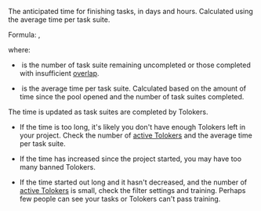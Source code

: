 The anticipated time for finishing tasks, in days and hours. Calculated using the average time per task suite.

Formula: <Formula withoutContainer={true} content="$T_{left}={Assign_{left}}\times{T_{assign}}$"/>,

where:

- <Formula withoutContainer={true} content="$Assign_{left}$"/> is the number of task suite remaining uncompleted or those completed with insufficient [overlap](/docs/glossary#overlap).

- <Formula withoutContainer={true} content="$T_{assign}$"/> is the average time per task suite. Calculated based on the amount of time since the pool opened and the number of task suites completed.

The time is updated as task suites are completed by Tolokers.

<Cut title="Recommendations">

- If the time is too long, it's likely you don't have enough Tolokers left in your project. Check the number of [active Tolokers](#active-users) and the average time per task suite.

- If the time has increased since the project started, you may have too many banned Tolokers.

- If the time started out long and it hasn't decreased, and the number of [active Tolokers](#active-users) is small, check the filter settings and training. Perhaps few people can see your tasks or Tolokers can't pass training.

</Cut>